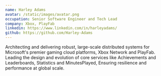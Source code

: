 ```yaml
---
name: Harley Adams
avatar: /static/images/avatar.png
occupation: Senior Software Engineer and Tech Lead
company: Xbox, PlayFab
linkedin: https://www.linkedin.com/in/harleyadams/
github: https://github.com/Harley-Adams
---
```


Architecting and delivering robust, large-scale distributed systems for
Microsoft's premier gaming cloud platforms, Xbox Network and PlayFab. Leading the
design and evolution of core services like Achievements and Leaderboards,
Statistics and MinutesPlayed, Ensuring resilience and performance at global scale.